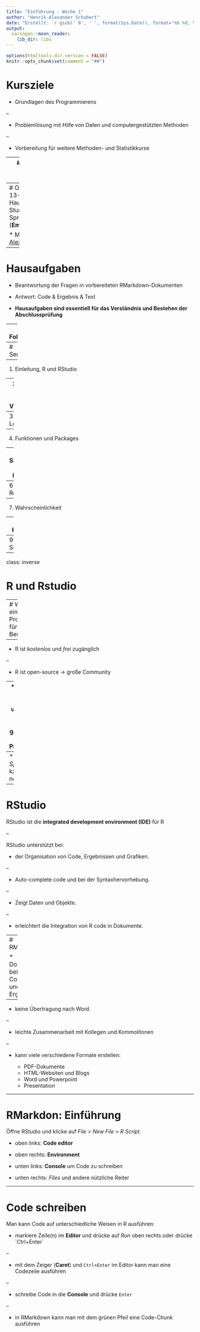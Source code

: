 ```yaml
---
title: "Einführung - Woche 1"
author: "Henrik-Alexander Schubert"
date: "Erstellt: `r gsub(' 0', ' ', format(Sys.Date(), format='%b %d, %Y'))`"
output:
  xaringan::moon_reader:
    lib_dir: libs
---
```


```r
options(htmltools.dir.version = FALSE)
knitr::opts_chunk$set(comment = "##")
```


# Kursziele
* Grundlagen des Programmierens

--

* Problemlösung mit Hilfe von Daten und computergestützten Methoden

--

* Vorbereitung für weitere Methoden- und Statistikkurse

---
# Wer ist der Dozent
* Kursleitung: Prof. Dr. Roland Rau & Henrik-Alexander Schubert

* Gruppe 2: Geleitet von Henrik-Alexander Schubert

  + Doktorand am MPIDR in Rostock und der Universität von Oxford
  
  + Forschungsfeld: Fertlität von Männern
  
  + Werdegang: Uni Rostock -> Uni Stockholm -> MPIDR -> Uni Oxford

* Fragen an <schubert@demogr.mpg.de> oder <h.schubert@uni-rostock.de>


--- 
# Organisation
* Seminar: Donnerstags 13-15 Uhr Raum [FEHLT]
* Hausaufgaben: Arbeitsaufwand von 2 Stunden pro Woche (**Empfohlen**)
* Sprechstunden: nach Vereinbarung (**Empfohlen**)


* Materialien: <https://github.com/Henrik-Alexander/programming_for_demography>



---
# Hausaufgaben
* Beantwortung der Fragen in vorbereiteten RMarkdown-Dokumenten

* Antwort: Code & Ergebnis & Text

* **Hausaufgaben sind essentiell für das Verständnis und Bestehen der Abschlussprüfung**

--- 
# Folienaufbau

* **Fett** sind wichtige Fachbegriffe hervorgehoben. Einprägen und lernen.

* *Kursiv* sind Hervorhebungen oder Klickführung für die Maus wie zum Beispiel "*Tools > Global Options > Appreance > Editor Theme > Tomorrow Night Blue*"

* `Code` sind Befehle in R dargestellt, welche im Editor oder in der Konsole verwendet werden

```r
# Berechne das Quadrat von 8
8^2
```
Das Ergebnis erscheint hinter `##`.


---
# Seminarplan

--
1. Einleitung, R und RStudio

-- 
2. Datentypen, Objekte, Auswählen, Visualisierungen

--
3. Conditionals, Loops

--
4. Funktionen und Packages

--
5. Simulationen (Beispiel: Kausalität)

--
6. Modelle, Regression

--
7. Wahrscheinlichkeit

--
8. Karten

--
9. Web-Scraping


---
class: inverse

# R und Rstudio

---
# Warum R?
R ist eine Programmiersprache für statistische Berechnungen.

--

* R ist *kostenlos* und *frei* zugänglich

--

* R ist open-source -> große Community

--
* R unterstützt alle Dateiformate und kann auch für andere Zwecke genutzt werden (Schreiben, Präsentationen)

--
* R ist eine *Sprache* und kann somit viel neues Schaffen

---
# RStudio
RStudio ist die **integrated development environment (IDE)** für R

--

RStudio unterstützt bei:

* der Organisation von Code, Ergebnissen und Grafiken.

--

* Auto-complete code und bei der Syntaxhervorhebung.

--

* Zeigt Daten und Objekte.

--

* erleichtert die Integration von R code in Dokumente.

---
# RMarkdown

* Dokumente beinhalten Code, Text und Ergebnisse.

--

  + keine Übertragung nach Word.
  
--

  + leichte Zusammenarbeit mit Kollegen und Kommolitonen
  
--

* kann viele verschiedene Formate erstellen:

  + PDF-Dokumente
  + HTML-Websiten und Blogs
  + Word und Powerpoint
  + Presentation


--- 

# RMarkdon: Einführung

Öffne RStudio und klicke auf *File > New File > R Script*.

* oben links: **Code editor**

* oben rechts: **Environment**

* unten links: **Console** um Code zu schreiben

* unten rechts: *Files* und andere nützliche Reiter

--- 

# Code schreiben
Man kann Code auf unterschiedliche Weisen in R ausführen:

* markiere Zeile(n) im **Editor** und drücke auf *Run* oben rechts oder drücke ´Ctrl+Enter´

--

* mit dem Zeiger (**Caret**) und `Ctrl+Enter` im Editor kann man eine Codezeile ausführen

--

* schreibe Code in die **Console** und drücke `Enter`

--


* in RMarkdown kann man mit dem grünen Pfeil eine Code-Chunk ausführen